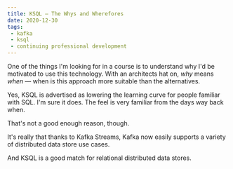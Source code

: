 ```yaml
---
title: KSQL — The Whys and Wherefores
date: 2020-12-30
tags:
 - kafka
 - ksql
 - continuing professional development
---
```


One of the things I'm looking for in a course is to understand why I'd be motivated to use this technology.
With an architects hat on, *why* means *when* — when is this approach more suitable than the alternatives.

Yes, KSQL is advertised as lowering the learning curve for people familiar with SQL. I'm sure it does.
The feel is very familiar from the days way back when.

That's not a good enough reason, though.

It's really that thanks to Kafka Streams, Kafka now easily supports a variety of distributed data store use cases.

And KSQL is a good match for relational distributed data stores.

